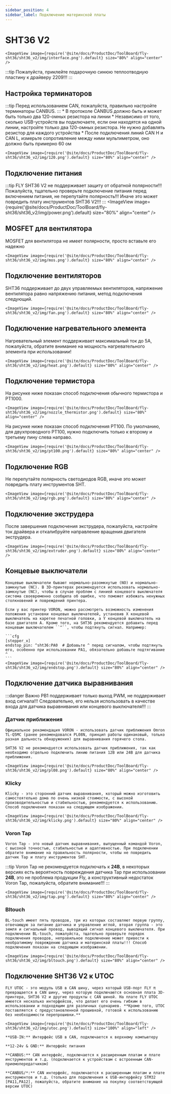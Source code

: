 ```yaml
---
sidebar_position: 4
sidebar_label: Подключение материнской платы
---
```



# SHT36 V2


    <ImageView image={require('@site/docs/ProductDoc/ToolBoard/fly-sht36/sht36_v2/img/interface.png').default} size="80%" align="center" />


:::tip
Пожалуйста, приклейте подарочную синюю теплоотводную пластину к драйверу 2209!!!
:::



## Настройка терминаторов

:::tip
Перед использованием CAN, пожалуйста, правильно настройте терминаторы CANBUS.
:::
    * В протоколе CANBUS должно быть и может быть только два 120-омных резистора на линии
    * Независимо от того, сколько USB-устройств вы подключаете, если они находятся на одной линии, настройте только два 120-омных резистора. Не нужно добавлять резистор для каждого устройства
    * После подключения линий CAN H и CAN L, измерьте сопротивление между ними мультиметром, оно должно быть примерно 60 ом
    
    <ImageView image={require('@site/docs/ProductDoc/ToolBoard/fly-sht36/sht36_v2/img/120.png').default} size="80%" align="center" />

## Подключение питания

:::tip
FLY SHT36 V2 не поддерживает защиту от обратной полярности!!! Пожалуйста, тщательно проверьте подключение питания перед включением питания, не перепутайте полярность!!! Иначе это может повредить плату инструментов SHT36 V2!!!
:::
    <ImageView image={require('@site/docs/ProductDoc/ToolBoard/fly-sht36/sht36_v2/img/power.png').default} size="80%" align="center" />

## MOSFET для вентилятора

MOSFET для вентилятора не имеет полярности, просто вставьте его надежно

    <ImageView image={require('@site/docs/ProductDoc/ToolBoard/fly-sht36/sht36_v2/img/mos.png').default} size="80%" align="center" />

## Подключение вентиляторов

SHT36 поддерживает до двух управляемых вентиляторов, напряжение вентилятора равно напряжению питания, метод подключения следующий.

    <ImageView image={require('@site/docs/ProductDoc/ToolBoard/fly-sht36/sht36_v2/img/fan.png').default} size="80%" align="center" />

## Подключение нагревательного элемента

Нагревательный элемент поддерживает максимальный ток до 5А, пожалуйста, обратите внимание на мощность нагревательного элемента при использовании!

    <ImageView image={require('@site/docs/ProductDoc/ToolBoard/fly-sht36/sht36_v2/img/heat.png').default} size="80%" align="center" />

## Подключение термистора

На рисунке ниже показан способ подключения обычного термистора и PT1000.

    <ImageView image={require('@site/docs/ProductDoc/ToolBoard/fly-sht36/sht36_v2/img/nozzle_thermistor.png').default} size="80%" align="center" />

На рисунке ниже показан способ подключения PT100. По умолчанию, для двухпроводного PT100, нужно подключить только к второму и третьему пину слева направо.

    <ImageView image={require('@site/docs/ProductDoc/ToolBoard/fly-sht36/sht36_v2/img/pt100.png').default} size="80%" align="center" />

## Подключение RGB

Не перепутайте полярность светодиодов RGB, иначе это может повредить плату инструментов SHT.

    <ImageView image={require('@site/docs/ProductDoc/ToolBoard/fly-sht36/sht36_v2/img/rgb.png').default} size="80%" align="center" />

## Подключение экструдера

После завершения подключения экструдера, пожалуйста, настройте ток драйвера и откалибруйте направление вращения двигателя экструдера.

    <ImageView image={require('@site/docs/ProductDoc/ToolBoard/fly-sht36/sht36_v2/img/extruder.png').default} size="80%" align="center" />

## Концевые выключатели

    Концевые выключатели бывают нормально-разомкнутые (NO) и нормально-замкнутые (NC). В 3D-принтерах рекомендуется использовать нормально-замкнутые (NC), чтобы в случае проблем с линией концевого выключателя система своевременно сообщила об ошибке, что поможет избежать ненужных столкновений и повреждений принтера.

    Если у вас принтер VORON, можно рассмотреть возможность изменения положения установки концевых выключателей, установив X концевой выключатель на каретке печатной головки, а Y концевой выключатель на базе двигателя A. Кроме того, на SHT36 рекомендуется добавить перед концевым выключателем ``^``, чтобы подтянуть сигнал. Например:

    ```cfg
    [stepper_x]
    endstop_pin: ^sht36:PA0  # Добавьте ^ перед сигналом, чтобы подтянуть его, особенно при использовании PA1, обязательно добавьте подтягивание ^
    ```
    <ImageView image={require('@site/docs/ProductDoc/ToolBoard/fly-sht36/sht36_v2/img/endstop.png').default} size="80%" align="center" />

## Подключение датчика выравнивания

:::danger Важно
PB1 поддерживает только выход PWM, не поддерживает вход сигнала!!! Следовательно, его нельзя использовать в качестве входа для датчика выравнивания или концевого выключателя!!!
:::

### Датчик приближения

    Официальное рекомендация VORON - использовать датчик приближения Omron TL-Q5MC (ранее рекомендовался PL08N, принцип работы одинаковый, только разная дальность обнаружения) для выравнивания горячего стола.

    SHT36 V2 не рекомендуется использовать датчик приближения, так как необходимо отдельно подключить линию питания 12В или 24В для датчика приближения.
    
    <ImageView image={require('@site/docs/ProductDoc/ToolBoard/fly-sht36/sht36_v2/img/pl08.png').default} size="80%" align="center" />


### Klicky

    Klicky - это сторонний датчик выравнивания, который можно изготовить самостоятельно дома по очень низкой стоимости, с высокой производительностью и стабильностью, рекомендуется к использованию. Способ подключения показан на следующем изображении.

    <ImageView image={require('@site/docs/ProductDoc/ToolBoard/fly-sht36/sht36_v2/img/klicky.png').default} size="80%" align="center" />

### Voron Tap

    Voron Tap - это новый датчик выравнивания, выпущенный командой Voron, с высокой точностью, стабильностью и адаптивностью. При подключении обратите внимание на правильность полярности, чтобы не повредить датчик Tap и плату инструментов SHT.

:::tip
Voron Tap не рекомендуется подключать к **24В**, в некоторых версиях есть вероятность повреждения датчика Tap при использовании **24В**, это не проблема продукции Fly, а конструктивный недостаток Voron Tap, пожалуйста, обратите внимание!!!
:::

    <ImageView image={require('@site/docs/ProductDoc/ToolBoard/fly-sht36/sht36_v2/img/tap.png').default} size="80%" align="center" />

### Bltouch

    BL-touch имеет пять проводов, три из которых составляют первую группу, отвечающую за питание датчика и управление иглой, вторая группа - это земля и сигнальный провод, выводящий сигнал концевого выключателя. При подключении BL-touch, пожалуйста, тщательно проверьте порядок подключения проводов, неправильное подключение может привести к необратимому повреждению датчика и материнской платы!!! Способ подключения показан на следующем изображении.

    <ImageView image={require('@site/docs/ProductDoc/ToolBoard/fly-sht36/sht36_v2/img/bltouch.png').default} size="80%" align="center" />


## Подключение SHT36 V2 к UTOC

    FLY UTOC - это модуль USB в CAN шину, через который USB-порт FLY π превращается в CAN шину, через которую подключаются основная плата 3D-принтера, SHT36 V2 и другие продукты с CAN шиной. На плате FLY UTOC имеется несколько интерфейсов, что делает его очень гибким в использовании и подходящим для различных сценариев. **Кроме того, UTOC поставляется с предустановленной прошивкой, готовой к использованию без необходимости перепрошивки.**

    <ImageView image={require('@site/docs/ProductDoc/ToolBoard/fly-sht36/sht36_v2/img/utoc.png').default} size="100%" align="left" />

    **USB-IN:** Интерфейс USB в CAN, подключается к верхнему компьютеру

    **12-24v & GND:** Интерфейс питания

    **CANBUS:** CAN интерфейс, подключается к расширенным платам и плате инструментов и т.д. (подключается к устройствам с встроенным CAN-приемопередатчиком)

    **CANBUS/*:** CAN интерфейс, подключается к расширенным платам и плате инструментов и т.д. (только для подключения к USB-интерфейсу STM32 [PA11,PA12], пожалуйста, обратите внимание на покупку соответствующей версии UTOC)
